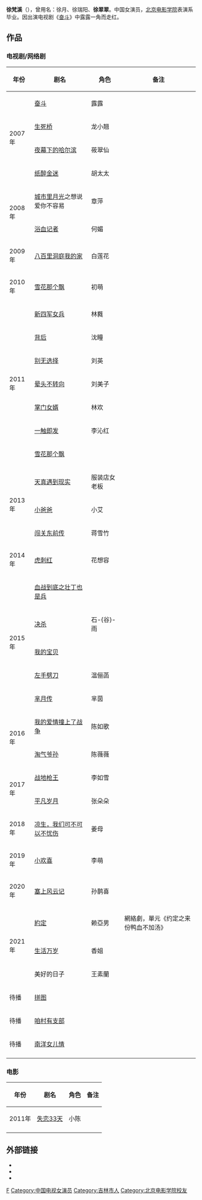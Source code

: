 {{艺人
| 姓名 = 徐梵溪
| 類型 = 女演员
| 圖片 = 
| 圖片簡介 = 
| 圖片尺寸 = 
| 本名 = 徐翠翠
| 別名 = 徐月、徐瑞阳
| 英文名 = 
| 出生日期 = {{birth_date_and_age|1984|10|16}} 
| 出生地點 = {{CHN}}[[吉林省|吉林省]][[吉林市|吉林市]]
| 國籍 = {{PRC}} 
| 綽號 = 
| 民族 = [[满族|满族]] 
| 語言 = [[汉语|汉语]]
| 教育程度 = [[北京电影学院|北京电影学院]]表演系
| 代表作 = 《小爸爸》<br>《奮鬥》<br>《羋月傳》
| 職業 = [[演員|演員]]
| 經紀公司 = 
| 活跃年代 = 
| 網站 =
| IMDb = 6678610 
}} 
'''徐梵溪'''（{{bd|1984年|10月16日||catIdx=X徐}}），曾用名：徐月、徐瑞阳、'''徐翠翠'''。中国女演员，[[北京电影学院|北京电影学院]]表演系毕业。因出演电视剧《[[奋斗_(2007年电视剧)|奋斗]]》中露露一角而走红。

==作品==
=== 电视剧/网络剧 ===
{| class="wikitable sortable"
|-
! 年份||剧名 || 角色 || 备注
|-
|rowspan="4" |2007年|| [[奋斗_(2007年电视剧)|奋斗]]||露露||
|-
| [[生死桥|生死桥]]||龙小翘||
|-
| [[夜幕下的哈尔滨|夜幕下的哈尔滨]]||莜翠仙||
|-
| [[纸醉金迷|纸醉金迷]]||胡太太||
|-
|rowspan="2" |2008年|| [[城市里月光|城市里月光]]之想说爱你不容易||章萍||
|-
| [[浴血记者|浴血记者]]||何媚||
|-
|rowspan="1"|2009年|| [[八百里洞庭我的家|八百里洞庭我的家]]||白莲花||
|-
|rowspan="1" |2010年|| [[雪花那个飘|雪花那个飘]]||初萌||
|-
|rowspan="7" |2011年|| [[新四军女兵|新四军女兵]]||林蕤||
|-
| [[背后|背后]]||沈瞳||
|-
| [[别无选择|别无选择]]||刘英||
|-
| [[晕头不转向|晕头不转向]]||刘美子||
|-
| [[掌门女婿|掌门女婿]]||林欢||
|-
| [[一触即发|一触即发]]||李沁红||
|-
| [[雪花那个飘|雪花那个飘]]|| ||
|-
|rowspan="3"|2013年|| [[天真遇到现实|天真遇到现实]]||服装店女老板||
|-
| [[小爸爸|小爸爸]]||小艾||
|-
| [[闯关东前传|闯关东前传]]||蒋雪竹||
|-
|2014年|| [[虎刺红|虎刺红]]||花想容||
|-
|rowspan="5"|2015年|| [[血战到底之壮丁也是兵|血战到底之壮丁也是兵]]|| ||
|-
| [[决杀|决杀]]|| 石-{谷}-雨 ||
|-
| [[我的宝贝_(中国电视剧)|我的宝贝]]||   ||
|-
| [[左手劈刀|左手劈刀]]|| 温俪菡  ||
|-
| [[芈月传|芈月传]]||芈茵 ||
|-
|rowspan="2"|2016年|| [[我的爱情撞上了战争|我的爱情撞上了战争]]|| 陈如歌  ||
|-
| [[淘气爷孙|淘气爷孙]]|| 陈薇薇 ||
|-
|rowspan="2"|2017年|| [[战地枪王|战地枪王]]|| 李如雪 ||
|-
|  [[平凡岁月|平凡岁月]]|| 张朵朵 ||
|-
|2018年|| [[凉生，我们可不可以不忧伤|凉生，我们可不可以不忧伤]]||姜母  ||
|-
|2019年|| [[小欢喜|小欢喜]]|| 李萌 ||
|-
|2020年|| [[塞上风云记|塞上风云记]]||孙鹊喜  ||
|-
|rowspan="3"|2021年|| [[约定_(电视剧)|約定]]||赖亞男 ||網絡劇，單元《约定之来份鸭血不加汤》
|-
|  [[生活万岁|生活万岁]]||香姐  ||
|-
| 美好的日子|| 王素蘭 ||
|-
|待播|| [[拼图_(电视剧)|拼图]]||  ||
|-
|待播|| [[咱村有支部|咱村有支部]]||  ||
|-
|待播|| [[南洋女儿情|南洋女儿情]]||  ||
|-
|}

=== 电影 ===
{| class="wikitable sortable"
|-
! 年份 !! 剧名 !! 角色 !! class="unsortable" | 备注
|-
|2011年||[[失恋33天_(电影)|失恋33天]]||小陈||
|-
|}

==外部链接==
*{{Sinaweibo|1256223644|徐梵溪}}
*{{Sinablog|xuruiyang}}
*{{hkmdb name|61638}}

{{DEFAULTSORT:X徐}}

[[Category:徐姓|F]]
[[Category:中国电视女演员|Category:中国电视女演员]]
[[Category:吉林市人|Category:吉林市人]]
[[Category:北京电影学院校友|Category:北京电影学院校友]]